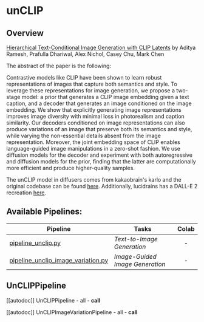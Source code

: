 <!--Copyright 2023 The HuggingFace Team. All rights reserved.
Licensed under the Apache License, Version 2.0 (the "License"); you may not use this file except in compliance with
the License. You may obtain a copy of the License at
http://www.apache.org/licenses/LICENSE-2.0
Unless required by applicable law or agreed to in writing, software distributed under the License is distributed on
an "AS IS" BASIS, WITHOUT WARRANTIES OR CONDITIONS OF ANY KIND, either express or implied. See the License for the
specific language governing permissions and limitations under the License.
-->

# unCLIP

## Overview

[Hierarchical Text-Conditional Image Generation with CLIP Latents](https://arxiv.org/abs/2204.06125) by Aditya Ramesh, Prafulla Dhariwal, Alex Nichol, Casey Chu, Mark Chen

The abstract of the paper is the following:

Contrastive models like CLIP have been shown to learn robust representations of images that capture both semantics and style. To leverage these representations for image generation, we propose a two-stage model: a prior that generates a CLIP image embedding given a text caption, and a decoder that generates an image conditioned on the image embedding. We show that explicitly generating image representations improves image diversity with minimal loss in photorealism and caption similarity. Our decoders conditioned on image representations can also produce variations of an image that preserve both its semantics and style, while varying the non-essential details absent from the image representation. Moreover, the joint embedding space of CLIP enables language-guided image manipulations in a zero-shot fashion. We use diffusion models for the decoder and experiment with both autoregressive and diffusion models for the prior, finding that the latter are computationally more efficient and produce higher-quality samples.

The unCLIP model in diffusers comes from kakaobrain's karlo and the original codebase can be found [here](https://github.com/kakaobrain/karlo). Additionally, lucidrains has a DALL-E 2 recreation [here](https://github.com/lucidrains/DALLE2-pytorch).

## Available Pipelines:

| Pipeline | Tasks | Colab
|---|---|:---:|
| [pipeline_unclip.py](https://github.com/huggingface/diffusers/blob/main/src/diffusers/pipelines/unclip/pipeline_unclip.py) | *Text-to-Image Generation* | - |
| [pipeline_unclip_image_variation.py](https://github.com/huggingface/diffusers/blob/main/src/diffusers/pipelines/unclip/pipeline_unclip_image_variation.py) | *Image-Guided Image Generation* | - |


## UnCLIPPipeline
[[autodoc]] UnCLIPPipeline
	- all
	- __call__

[[autodoc]] UnCLIPImageVariationPipeline
	- all
	- __call__
